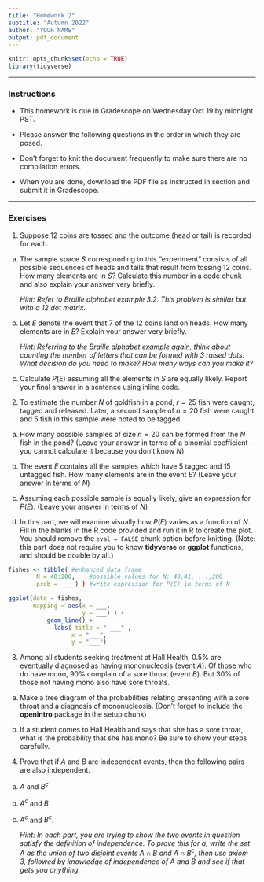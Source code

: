 ```yaml
---
title: "Homework 2"
subtitle: "Autumn 2022"
author: "YOUR NAME"
output: pdf_document
---
```


```r
knitr::opts_chunk$set(echo = TRUE)
library(tidyverse)
```

* * * 

### Instructions

- This homework is due in Gradescope on Wednesday Oct 19 by midnight PST.

- Please answer the following questions in the order in which they are posed. 

- Don't forget to knit the document frequently to make sure there are no compilation errors. 

- When you are done, download the PDF file as instructed in section and submit it in Gradescope. 


* * *

### Exercises 

1. Suppose 12 coins are tossed and the outcome (head or tail) is recorded for each.  
   
a. The sample space $S$ corresponding to this "experiment" consists of all possible sequences of heads and tails that result from tossing 12 coins. How many elements are in $S$? Calculate this number in a code chunk and also explain your answer very briefly.

    *Hint: Refer to Braille alphabet example 3.2. This problem is similar but with a 12 dot matrix.*
   
b. Let $E$ denote the event that 7 of the 12 coins land on heads. How many elements are in $E$? Explain your answer very briefly.
    
    *Hint: Referring to the Braille alphabet example again, think about counting the number of letters that can be formed with 3 raised dots. What decision do you need to make? How many ways can you make it?*
   
c. Calculate $P(E)$ assuming all the elements in $S$ are equally likely. Report your final answer in a sentence using inline code.
   
   
2. To estimate the number $N$ of goldfish in a pond, $r=25$ fish were caught, tagged and released. Later, a second sample of $n=20$ fish were caught and 5 fish in this sample were noted to be tagged.  
 
a.  How many possible samples of size $n=20$ can be formed from the $N$ fish in the pond?  (Leave your answer in terms of a binomial coefficient - you cannot calculate it because you don't know $N$)
    
b. The event $E$ contains all the samples which have 5 tagged and 15 untagged fish. How many elements are in the event $E$? (Leave your answer in terms of $N$)
   
c. Assuming each possible sample is equally likely, give an expression for $P(E)$. (Leave your answer in terms of $N$)

d.  In this part, we will examine visually how $P(E)$ varies as a function of $N$.  Fill in the blanks in the R code provided and run it in R to create the plot. You should remove the `eval = FALSE` chunk option before knitting.   (Note: this part does not require you to know **tidyverse** or **ggplot** functions, and should be doable by all.)


```r

fishes <- tibble( #enhanced data frame
        N = 40:200,    #possible values for N: 40,41, ...,200
        prob = ___ ) ) #write expression for P(E) in terms of N

ggplot(data = fishes, 
       mapping = aes(x = ___,    
                     y = ___) ) +
           geom_line() +
             labs( title = " ___" ,
                  x = "___", 
                  y = "___")
```


3. Among all students seeking treatment at Hall Health, 0.5% are eventually diagnosed as having mononucleosis (event $A$). Of those who do have mono, 90% complain of a sore throat (event $B$). But 30% of those not having mono also have sore throats. 

a. Make a tree diagram of the probabilities relating presenting with a sore throat and a diagnosis of mononucleosis. (Don't forget to include the **openintro** package in the setup chunk)
    
b. If a student comes to Hall Health and says that she has a sore throat, what is the probability that she has mono? Be sure to show your steps carefully. 

4. Prove that if $A$ and $B$ are independent events, then the following pairs are also independent. 

a. $A$ and $B^c$

b. $A^c$ and $B$

c. $A^c$ and $B^c$.
  
    *Hint: In each part, you are trying to show the two events in question satisfy the definition of independence. To prove this for a, write the set $A$ as the union of two disjoint events $A \cap B$ and $A \cap B^c$, then use axiom 3, followed by knowledge of independence of $A$ and $B$ and see if that gets you anything.*   

